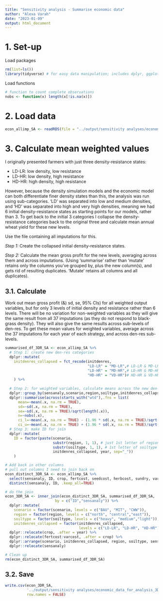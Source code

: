```yaml
---
title: "Sensitivity analysis - Summarise economic data"
author: "Alexa Varah"
date: "2023-01-09"
output: html_document
---
```


# 1. Set-up

Load packages
```r
rm(list=ls())
library(tidyverse) # for easy data manipulation; includes dplyr, ggplot & more
```

Load functions
```r
# function to count complete observations
nobs <- function(x) length(x[!is.na(x)])
```


# 2. Load data
```r
econ_allimp_SA <- readRDS(file = "../output/sensitivity analyses/economic_data_for_analysis-all_imputations_SA.rds")
```



# 3. Calculate mean weighted values
I originally presented farmers with just three density-resistance states:  
  
* LD-LR: low density, low resistance  
* LD-HR: low density, high resistance  
* HD-HR: high density, high resistance  
  
However, because the density simulation models and the economic model can both differentiate finer density states than this, the analysis was run using sub-categories. 'LD' was separated into low and medium densities, and 'HD' was separated into high and very high densities, meaning we had 6 initial density-resistance states as starting points for our models, rather than 3. To get back to the initial 3 categories I collapse the density-resistance categories back to the original three and calculate mean annual wheat yield for these new levels.  

Use the file containing all imputations for this.  

*Step 1:* Create the collapsed initial density-resistance states.  
  
*Step 2:* Calculate the mean gross profit for the new levels, averaging across them and across imputations. (Using 'summarise' rather than 'mutate' retains only the columns you've grouped by, plus the new column(s), and gets rid of resulting duplicates. 'Mutate' retains all columns and all duplicates).  


## 3.1. Calculate
Work out mean gross profit (&) sd, se, 95% CIs) for all weighted output variables, but for only 3 levels of initial density and resistance rather than 6 levels. There will be no variation for non-weighted variables as they will give the same result from all 37 imputations (as they do not respond to black-grass density). They will also give the same results across sub-levels of den-res. To get these mean values for weighted variables, average across the 37 imputations for each year of each strategy, and across den-res sub-levels. 
```r
summarised_df_3DR_SA <- econ_allimp_SA %>% 
  # Step 1: create new den-res categories
  dplyr::mutate(
    initdenres_collapsed = fct_recode(initdenres, 
                                      "LD-LR" = "MD-LR",# LD-LR & MD-LR (best case)
                                      "LD-HR" = "MD-HR",# LD-HR & MD-HR (intermediate case) 
                                      "HD-HR" = "VD-HR")# HD-HR & VD-HR (worst case)
    ) %>% 
  
  # Step 2: for weighted variables, calculate means across the new den-res levels and across imputations
  dplyr::group_by(sensanaly,scenario,region,soiltype,initdenres_collapsed,year) %>% 
  dplyr::summarise(across(starts_with("wtd"),.fns = list(
      mean=~mean(.x, na.rm = TRUE), 
      sd=~sd(.x, na.rm = TRUE), 
      se=~sd(.x, na.rm = TRUE)/sqrt(length(.x)),
      n=~nobs(.x),
      ci_l=~mean(.x, na.rm = TRUE) - (1.96 * sd(.x, na.rm = TRUE)/sqrt(length(.x))),
      ci_u=~mean(.x, na.rm = TRUE) + (1.96 * sd(.x, na.rm = TRUE)/sqrt(length(.x)))))) %>% 
  # Step 3: make ID for join
  dplyr::mutate(
    ID = factor(paste(scenario, 
                      substr(region, 1, 1), # just 1st letter of region
                      substr(soiltype, 1, 1), # 1st letter of soiltype
                      initdenres_collapsed, year, sep="_"))
    )

# Add back in other columns 
# pull out columns I need to join back on
econ_distinct_3DR_SA <- econ_allimp_SA %>% 
  select(sensanaly, ID, crop, fertcost, seedcost, herbcost, sundry, varcost) %>% 
  distinct(sensanaly, ID, .keep_all=TRUE)

# do the join
econ_3DR_SA <- inner_join(econ_distinct_3DR_SA, summarised_df_3DR_SA,  
                       by = c("ID","sensanaly")) %>% 
  dplyr::mutate(
    scenario = factor(scenario, levels = c("BAU", "MIT", "CWW")),
    region = factor(region, levels = c("north", "central","east")),
    soiltype = factor(soiltype, levels = c("heavy", "medium","light")),
    initdenres_collapsed = factor(initdenres_collapsed, 
                                  levels = c("LD-LR", "LD-HR", "HD-HR"))) %>%
  dplyr::relocate(crop, .after = year) %>%
  dplyr::relocate(fertcost:varcost, .after = crop) %>%  
  dplyr::arrange(scenario, initdenres_collapsed, region, soiltype, sensanaly) %>% 
  dplyr::relocate(sensanaly)

# Clean up
rm(econ_distinct_3DR_SA, summarised_df_3DR_SA)
```

## 3.2. Save
```r
write.csv(econ_3DR_SA,
          '../output/sensitivity analyses/economic_data_for_analysis_3DR_SA.csv',
          row.names = FALSE)
```

